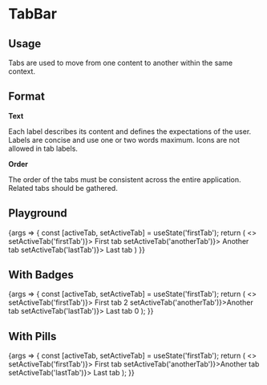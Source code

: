 
<Meta title="Components/TabBar" component={TabBar} />

# TabBar

## Usage

Tabs are used to move from one content to another within the same context.

## Format

**Text**

Each label describes its content and defines the expectations of the user. Labels are concise and use one or two words maximum. Icons are not allowed in tab labels.

**Order**

The order of the tabs must be consistent across the entire application. Related tabs should be gathered.

## Playground

<Canvas>
  <Story name="Standard">
    {args => {
      const [activeTab, setActiveTab] = useState('firstTab');
      return (
        <>
          <TabBar {...args}>
            <TabBar.Tab isActive={activeTab === 'firstTab'} onClick={() => setActiveTab('firstTab')}>
              First tab
            </TabBar.Tab>
            <TabBar.Tab isActive={activeTab === 'anotherTab'} onClick={() => setActiveTab('anotherTab')}>
              Another tab
            </TabBar.Tab>
            <TabBar.Tab isActive={activeTab === 'lastTab'} onClick={() => setActiveTab('lastTab')}>
              Last tab
            </TabBar.Tab>
          </TabBar>
        </>
      )
    }}
  </Story>
</Canvas>

<ArgsTable story="Standard" />

## With Badges

<Canvas>
  <Story name="With Badges">
    {args => {
      const [activeTab, setActiveTab] = useState('firstTab');
      return (
        <>
          <TabBar {...args}>
            <TabBar.Tab isActive={activeTab === 'firstTab'} onClick={() => setActiveTab('firstTab')}>
              First tab <Badge level="warning">2</Badge>
            </TabBar.Tab>
            <TabBar.Tab isActive={activeTab === 'anotherTab'} onClick={() => setActiveTab('anotherTab')}>Another tab</TabBar.Tab>
            <TabBar.Tab isActive={activeTab === 'lastTab'} onClick={() => setActiveTab('lastTab')}>
              Last tab <Badge level="danger">0</Badge>
            </TabBar.Tab>
          </TabBar>
        </>
      );
    }}
  </Story>
</Canvas>

## With Pills

<Canvas>
  <Story name="With Pills">
    {args => {
      const [activeTab, setActiveTab] = useState('firstTab');
      return (
        <>
          <TabBar {...args}>
            <TabBar.Tab isActive={activeTab === 'firstTab'} onClick={() => setActiveTab('firstTab')}>
              First tab <Pill level="warning" />
            </TabBar.Tab>
            <TabBar.Tab isActive={activeTab === 'anotherTab'} onClick={() => setActiveTab('anotherTab')}>Another tab</TabBar.Tab>
            <TabBar.Tab isActive={activeTab === 'lastTab'} onClick={() => setActiveTab('lastTab')}>
              Last tab <Pill level="danger" />
            </TabBar.Tab>
          </TabBar>
        </>
      );
    }}
  </Story>
</Canvas>
